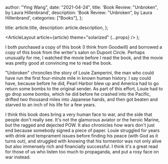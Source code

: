 
  author: "Ying Wang",
  date: "2021-04-24",
  title: 'Book Review: "Unbroken", by Laura Hillenbrand',
  description: 'Book Review: "Unbroken", by Laura Hillenbrand',
  categories: ["Books"],
};

  title: article.title,
  description: article.description,
};

  <ArticleLayout article={article} theme="solarized" {...props} />
);

I both purchased a copy of this book (I think from Goodwill) and borrowed a copy
of this book from the writer's salon on Dupont Circle. Perhaps unusually for me,
I watched the movie before I read the book, and the movie was pretty good at
convincing me to read the book.

"Unbroken" chronciles the story of Louie Zamperini, the man who could have run
the first four-minute mile in known human history. I say could have, because
before he did, Pearl Harbor blew up and America had to go return some bombs to
the original sender. As part of this effort, Louie had to go drop some bombs,
which he did before he crashed into the Pacific, drifted two thousand miles into
Japanese hands, and then got beaten and starved to an inch of his life for a few
years.

I think this book does bring a very human face to war, and the side that people
don't really see. It's not the glamorous aviator or the heroic Marine, but the
ragged and dejected POW. It also chronicles how wars don't just end because
somebody signed a piece of paper. Louie struggled for years with drink and
temprament issues before finding his peace (with God as it turns out), and
struggled with knowing that his tormentor was not only alive but also immensely
rich and financially successful. I think it's a great read for those of us who
listen too much to propaganda, and put a rosy face on war instead.
